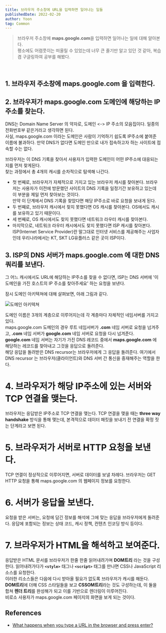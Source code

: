 ```yaml
---
title: 브라우저 주소창에 URL을 입력하면 일어나는 일들
publishedDate: 2022-02-20
author: Yoon
tag: Common
---
```


> 브라우저 주소창에 **maps.google.com**을 입력하면 일어나는 일에 대해 알아본다.<br /> 
  평소에도 어렴풋이는 떠올릴 수 있었는데 너무 큰 줄기만 알고 있던 것 같아, 복습 겸 구글링하여 공부를 해봤다.

<br />

## 1. 브라우저 주소창에 **maps.google.com** 을 입력한다.

## 2. 브라우저가 **maps.google.com** 도메인에 해당하는 IP 주소를 찾는다.
DNS는 Domain Name Server 의 약자로, 도메인 <-> IP 주소의 모음집이다. 일종의 전화번호부 같은거라고 생각하면 된다. <br />
사실, maps.google.com 이라는 도메인은 사람이 기억하기 쉽도록 IP주소에 붙여준 이름에 불과하다. 만약 DNS가 없다면 도메인 만으로 내가 접속하고자 하는 사이트에 접속할 수는 없다. <br />

브라우저는 이 DNS 기록을 찾아서 사용자가 입력한 도메인이 어떤 IP주소에 대응되는지를 먼저 찾게된다. <br />
찾는 과정에서 총 4개의 캐시를 순차적으로 탐색해 나간다.

- 첫 번째로, 브라우저가 자체적으로 가지고 있는 브라우저 캐시를 찾아본다. 브라우저는 사용자가 이전에 방문했던 사이트의 DNS 기록을 일정기간 보유하고 있는데 이 부분을 제일 먼저 찾아보는 것이다. <br />
  만약 이 단계에서 DNS 기록을 찾았다면 해당 IP주소로 바로 요청을 보내게 된다.
- 두 번째로, 브라우저 캐시에서 찾지 못했다면 OS 캐시를 찾아본다. OS에서도 캐시를 보유하고 있기 때문이다.
- 세 번째로, OS 캐시에서도 찾지 못했다면 네트워크 라우터 캐시를 찾아본다.
- 마지막으로, 네트워크 라우터 캐시에서도 찾지 못했다면 ISP 캐시를 찾아본다. ISP(Internet Service Provider)란 말그대로 인터넷 서비스를 제공해주는 사업자인데 우리나라에서는 KT, SKT LG유플러스 같은 곳이 ISP이다. <br />
  
## 3. ISP의 DNS 서버가 **maps.google.com** 에 대한 DNS 쿼리를 보낸다.
그 어느 캐시에서도 URL에 해당하는 IP주소를 찾을 수 없다면, ISP는 DNS 서버에 '이 도메인을 가진 호스트의 IP 주소를 찾아주세요' 하는 요청을 보낸다. <br />

잠시 도메인 아키텍쳐에 대해 살펴보면, 아래 그림과 같다.

![도메인 아키텍쳐](./images/what-happens-when-i-type-url/domain-hierarchy.png)

도메인 이름은 3개의 계층으로 이루어지는데 각 계층마다 자체적인 네임서버를 가지고 있다. <br />
maps.google.com 도메인의 경우 루트 네임서버가 **.com** 네임 서버로 요청을 넘겨주고, **.com** 네임 서버가 **google.com** 네임 서버로 요청을 다시 넘겨준다. <br />
**google.com** 네임 서버는 자기가 가진 DNS 레코드 중에서 **maps.google.com** 에 해당하는 레코드를 찾아내고 그것을 응답으로 돌려준다. <br />
해당 응답을 돌려받은 DNS recursor는 브라우저에게 그 응답을 돌려준다. 여기에서 DNS recursor 는 브라우저(클라이언트)와 DNS 서버 간 통신을 중재해주는 역할을 한다. <br />

# 4. 브라우저가 해당 IP주소에 있는 서버와 TCP 연결을 맺는다.
브라우저는 응답받은 IP주소로 TCP 연결을 맺는다. TCP 연결을 맺을 때는 **three way handshake** 방식을 통해 맺는데, 본격적으로 데이터 패킷을 보내기 전 연결을 확정 짓는 단계라고 보면 된다. <br />

# 5. 브라우저가 서버로 HTTP 요청을 보낸다.
TCP 연결이 정상적으로 이루어지면, 서버로 데이터를 보낼 차례다. 브라우저는 GET HTTP 요청을 통해 maps.google.com 의 웹페이지 정보를 요청한다. <br />

# 6. 서버가 응답을 보낸다.
요청을 받은 서버는, 요청에 담긴 정보를 해석에 그에 맞는 응답을 브라우저에게 돌려준다. 응답에 포함되는 정보는 상태 코드, 캐시 정책, 컨텐츠 인코딩 방식 등이다.

# 7. 브라우저가 HTML을 해석하고 보여준다.
응답받은 HTML 문서를 브라우저가 한줄 한줄 읽어내려가며 **DOM트리** 라는 것을 구성한다. 읽어내려가다가 **`<style>`** 태그나 **`<script>`** 태그를 만나면 CSS나 JavaScript 리소스를 요청한다. <br />
이러한 리소스들은 다음에 다시 받아올 필요가 없도록 브라우저가 캐시를 해둔다. <br />
**DOM트리**에 더해 CSS 스타일들을 보고 **CSSOM트리**라는 것도 구성하는데, 이 둘을 합쳐 **렌더 트리**를 완성해가 되고 이를 기반으로 렌더링이 이루어진다. <br />
비로소 사용자가 maps.google.com 페이지의 화면을 보게 되는 것이다.


## References
- [What happens when you type a URL in the browser and press enter?](https://medium.com/@maneesha.wijesinghe1/what-happens-when-you-type-an-url-in-the-browser-and-press-enter-bb0aa2449c1a)
